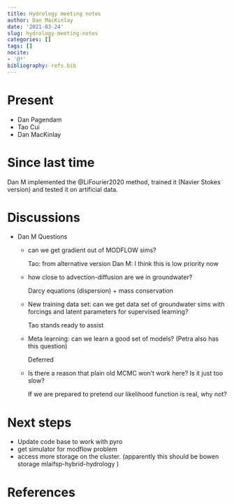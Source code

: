 ```yaml
---
title: Hydrology meeting notes
author: Dan MacKinlay
date: '2021-03-24'
slug: hydrology-meeting-notes
categories: []
tags: []
nocite:
- '@*'
bibliography: refs.bib
---
```


# Present

* Dan Pagendam
* Tao Cui
* Dan MacKinlay


# Since last time

Dan M implemented the @LiFourier2020 method, trained it (Navier Stokes version) and tested it on artificial data.

#  Discussions

* Dan M Questions

  * can we get gradient out of MODFLOW sims?
  
    Tao: from alternative version
    Dan M: I think this is low priority now
  
  * how close to advection-diffusion are we in groundwater?
  
    Darcy equations (dispersion) + mass conservation

  * New training data set: can we get data set of groundwater sims with forcings and latent parameters for supervised learning?
  
    Tao stands ready to assist
    
  * Meta learning: can we learn a good set of models? (Petra also has this question)
  
    Deferred
    
  * Is there a reason that plain old MCMC won't work here? Is it just too slow?
  
    If we are prepared to pretend our likelihood function is real, why not?


# Next steps

* Update code base to work with pyro
* get simulator for modflow problem
* access more storage on the cluster. (apparently this should be bowen storage mlaifsp-hybrid-hydrology )

# References

::: {#refs}
:::

